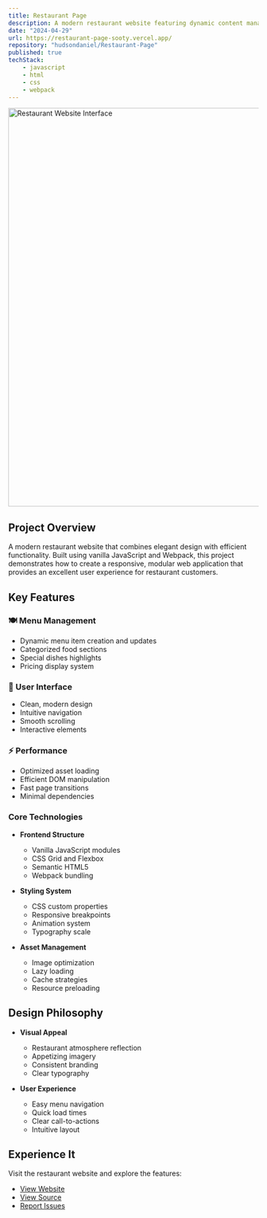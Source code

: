 ```yaml
---
title: Restaurant Page
description: A modern restaurant website featuring dynamic content management, responsive design, and seamless user experience built with vanilla JavaScript and Webpack.
date: "2024-04-29"
url: https://restaurant-page-sooty.vercel.app/
repository: "hudsondaniel/Restaurant-Page"
published: true
techStack:
    - javascript
    - html
    - css
    - webpack
---
```


<a href="https://restaurant-page-sooty.vercel.app/" className="block hover:opacity-75 transition-opacity duration-200">
    <img 
        src="/Project-Pics/restaurant-snap.png" 
        alt="Restaurant Website Interface" 
        className="rounded-lg shadow-2xl border border-zinc-800"
        width="800" 
        height="800" 
    />
</a>

## Project Overview

A modern restaurant website that combines elegant design with efficient functionality. Built using vanilla JavaScript and Webpack, this project demonstrates how to create a responsive, modular web application that provides an excellent user experience for restaurant customers.

## Key Features

### 🍽️ Menu Management
- Dynamic menu item creation and updates
- Categorized food sections
- Special dishes highlights
- Pricing display system

### 💫 User Interface
- Clean, modern design
- Intuitive navigation
- Smooth scrolling
- Interactive elements

### ⚡ Performance
- Optimized asset loading
- Efficient DOM manipulation
- Fast page transitions
- Minimal dependencies

### Core Technologies

- **Frontend Structure**
  - Vanilla JavaScript modules
  - CSS Grid and Flexbox
  - Semantic HTML5
  - Webpack bundling

- **Styling System**
  - CSS custom properties
  - Responsive breakpoints
  - Animation system
  - Typography scale

- **Asset Management**
  - Image optimization
  - Lazy loading
  - Cache strategies
  - Resource preloading

## Design Philosophy

- **Visual Appeal**
  - Restaurant atmosphere reflection
  - Appetizing imagery
  - Consistent branding
  - Clear typography

- **User Experience**
  - Easy menu navigation
  - Quick load times
  - Clear call-to-actions
  - Intuitive layout

## Experience It

Visit the restaurant website and explore the features:

- [View Website](https://restaurant-page-sooty.vercel.app/)
- [View Source](https://github.com/hudsondaniel/Restaurant-Page)
- [Report Issues](https://github.com/hudsondaniel/Restaurant-Page/issues) 